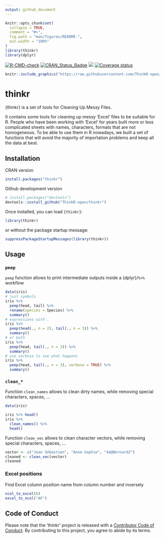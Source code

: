 ```yaml
---
output: github_document
---
```


<!-- README.md is generated from README.Rmd. Please edit that file -->

```r
knitr::opts_chunk$set(
  collapse = TRUE,
  comment = "#>",
  fig.path = "man/figures/README-",
  out.width = "100%"
)
library(thinkr)
library(dplyr)
```

<!-- badges: start -->
[![R-CMD-check](https://github.com/ThinkR-open/thinkr/workflows/R-CMD-check/badge.svg)](https://github.com/ThinkR-open/thinkr/actions)
[![CRAN_Status_Badge](http://www.r-pkg.org/badges/version/thinkr)](https://cran.r-project.org/package=thinkr)
[![](http://cranlogs.r-pkg.org/badges/thinkr)](https://cran.r-project.org/package=thinkr)
[![Coverage status](https://codecov.io/gh/ThinkR-open/thinkr/branch/master/graph/badge.svg)](https://codecov.io/github/ThinkR-open/thinkr?branch=master)
<!-- badges: end -->




```r
knitr::include_graphics("https://raw.githubusercontent.com/ThinkR-open/thinkr/master/inst/img/thinkr-hex-thinkr-package.png")
```

# thinkr

{thinkr} is a set of tools for Cleaning Up Messy Files.  

It contains some tools for cleaning up messy 'Excel' files to be suitable for R. People who have been working with 'Excel' for years built more or less complicated sheets with names, characters, formats that are not homogeneous. To be able to use them in R nowadays, we built a set of functions that will avoid the majority of importation problems and keep all the data at best.

## Installation

CRAN version
```r
install.packages("thinkr")
```

Github development version
```r
# install.packages("devtools")
devtools::install_github("ThinkR-open/thinkr")
```

Once installed, you can load `{thinkr}`:

```r
library(thinkr)
```

or without the package startup message:

```r
suppressPackageStartupMessages(library(thinkr))
```

## Usage

### `peep`
`peep` function allows to print intermediate outputs inside a {dplyr}/`%>%` workflow 

```r
data(iris)
# just symbols
iris %>%
  peep(head, tail) %>%
  rename(species = Species) %>%
  summary()
# expressions with .
iris %>%
  peep(head(., n = 2), tail(., n = 3)) %>%
  summary()
# or both
iris %>%
  peep(head, tail(., n = 3)) %>%
  summary()
# use verbose to see what happens
iris %>%
  peep(head, tail(., n = 3), verbose = TRUE) %>%
  summary()
```

### `clean_*`

Function `clean_names` allows to clean dirty names, while removing special characters, spaces, ...

```r
data(iris)

iris %>% head()
iris %>%
  clean_names() %>%
  head()
```

Function `clean_vec` allows to clean character vectors, while removing special characters, spaces, ...

```r
vector <- c("Jean Sébastien", "Anne-Sophie", "44@Bernard2")
cleaned <- clean_vec(vector)
cleaned
```

### Excel positions

Find Excel column position name from column number and inversely

```r
ncol_to_excel(6)
excel_to_ncol("AF")
```

## Code of Conduct

Please note that the 'thinkr' project is released with a [Contributor Code of Conduct](CODE_OF_CONDUCT.md). By contributing to this project, you agree to abide by its terms.
